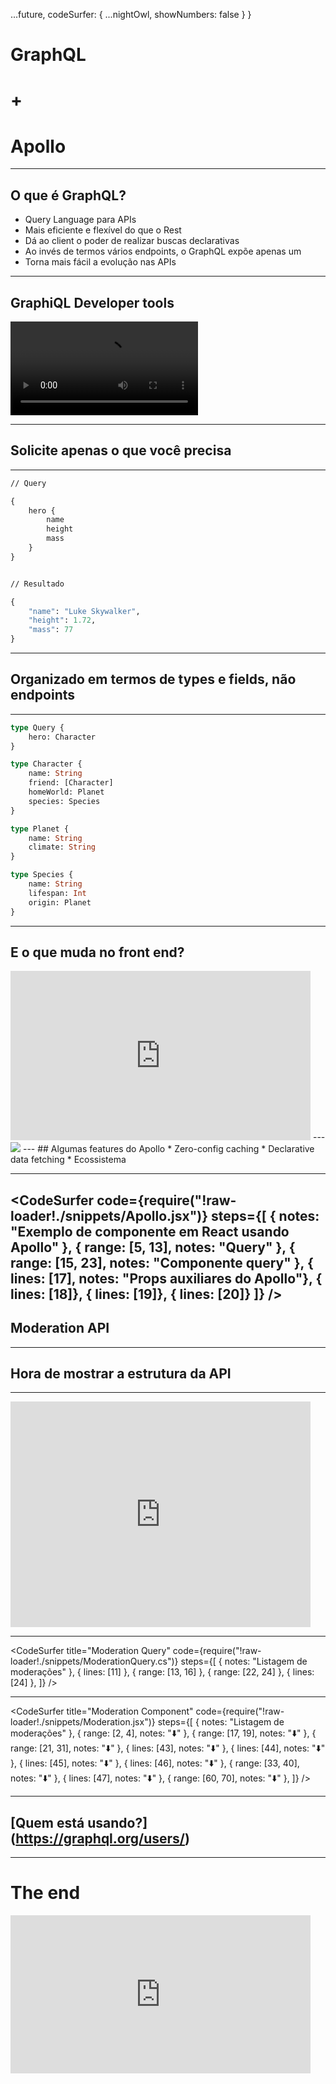 
  ...future,
  codeSurfer: {
    ...nightOwl,
    showNumbers: false
  }
}

# GraphQL 
# +
# Apollo

---

## O que é GraphQL?
* Query Language para APIs
* Mais eficiente e flexível do que o Rest
* Dá ao client o poder de realizar buscas declarativas
* Ao invés de termos vários endpoints, o GraphQL expõe apenas um
* Torna mais fácil a evolução nas APIs

---

## GraphiQL Developer tools
<video controls="" autoPlay="" name="media"><source src="https://graphql.org/img/graphiql.mp4?x" type="video/mp4" /></video>

---

## Solicite apenas o que você precisa

---


``` graphql
// Query

{
    hero {
        name
        height
        mass
    }
}


// Resultado

{
    "name": "Luke Skywalker",
    "height": 1.72,
    "mass": 77
}
```
---

## Organizado em termos de types e fields, não endpoints

---


``` graphql
type Query {
    hero: Character
}

type Character {
    name: String
    friend: [Character]
    homeWorld: Planet
    species: Species
}
```
```graphql
type Planet {
    name: String
    climate: String
}

type Species {
    name: String
    lifespan: Int
    origin: Planet
}


```
---
## E o que muda no front end?
<iframe src="https://giphy.com/embed/MsWnkCVSXz73i" width="480" height="271" frameBorder="0" class="giphy-embed" allowFullScreen></iframe>
---
<img src="https://www.apollographql.com/docs/react/images/logo-apollo-space-left.svg"/>
---
## Algumas features do Apollo
* Zero-config caching
* Declarative data fetching
* Ecossistema 

---
<CodeSurfer
  code={require("!raw-loader!./snippets/Apollo.jsx")}
  steps={[
    { notes: "Exemplo de componente em React usando Apollo" },
    { range: [5, 13], notes: "Query" },
    { range: [15, 23], notes: "Componente query" },
    { lines: [17], notes: "Props auxiliares do Apollo"},
    { lines: [18]},
    { lines: [19]},
    { lines: [20]}
  ]}
/>
---

## Moderation API
---

## Hora de mostrar a estrutura da API

---

<iframe src="https://giphy.com/embed/llKJGxQ1ESmac" width="480" height="361" frameBorder="0" class="giphy-embed" allowFullScreen></iframe>

---

<CodeSurfer
 title="Moderation Query"
 code={require("!raw-loader!./snippets/ModerationQuery.cs")}
 steps={[
   { notes: "Listagem de moderações" },
   { lines: [11] },
   { range: [13, 16] },
   { range: [22, 24] },
   { lines: [24] },
 ]}
/>

---

<CodeSurfer
  title="Moderation Component"
  code={require("!raw-loader!./snippets/Moderation.jsx")}
  steps={[
    { notes: "Listagem de moderações" },
    { range: [2, 4], notes: "⬇️" },
    { range: [17, 19], notes: "⬇️" },
    { range: [21, 31], notes: "⬇️" },
    { lines: [43], notes: "⬇️" },
    { lines: [44], notes: "⬇️" },
    { lines: [45], notes: "⬇️" },
    { lines: [46], notes: "⬇️" },
    { range: [33, 40], notes: "⬇️" },
    { lines: [47], notes: "⬇️" },
    { range: [60, 70], notes: "⬇️" },
  ]}
/>

---

## [Quem está usando?] (https://graphql.org/users/)

---

# The end
<iframe src="https://giphy.com/embed/de5bARu0SsXiU" width="480" height="253" frameBorder="0" class="giphy-embed" allowFullScreen></iframe>